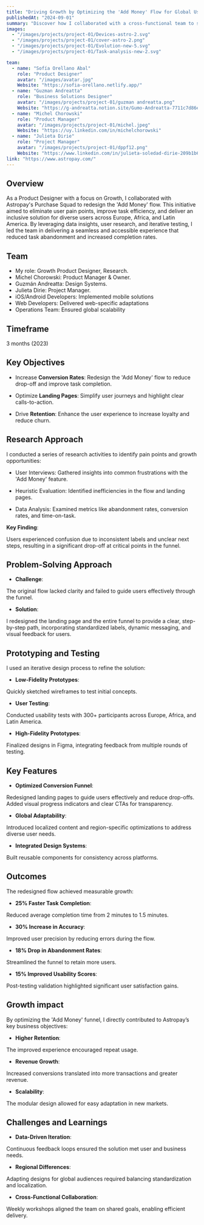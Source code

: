 ```yaml
---
title: "Driving Growth by Optimizing the 'Add Money' Flow for Global Users at Astropay"
publishedAt: "2024-09-01"
summary: "Discover how I collaborated with a cross-functional team to streamline the 'Add Money' feature for Astropay, driving growth, improving task efficiency, accessibility, and delivering a seamless experience across global regions."
images:
  - "/images/projects/project-01/Devices-astro-2.svg"
  - "/images/projects/project-01/cover-astro-2.png" 
  - "/images/projects/project-01/Evolution-new-5.svg"
  - "/images/projects/project-01/Task-analysis-new-2.svg" 

team:
  - name: "Sofía Orellano Abal"
    role: "Product Designer"
    avatar: "/images/avatar.jpg"
    Website: "https://sofia-orellano.netlify.app/"
  - name: "Guzman Andreatta"
    role: "Business Solutions Designer"
    avatar: "/images/projects/project-01/guzman andreatta.png"
    Website: "https://g-andreatta.notion.site/Gumo-Andreatta-7711c7d86e36412084d92352f303321b"
  - name: "Michel Chorowski"
    role: "Product Manager"
    avatar: "/images/projects/project-01/michel.jpeg"
    Website: "https://uy.linkedin.com/in/michelchorowski"
  - name: "Julieta Dirie"
    role: "Project Manager"
    avatar: "/images/projects/project-01/dppf12.png"
    Website: "https://www.linkedin.com/in/julieta-soledad-dirie-209b1b62/"
link: "https://www.astropay.com/"
---
```


## Overview

As a Product Designer with a focus on Growth, I collaborated with Astropay's Purchase Squad to redesign the 'Add Money' flow. This initiative aimed to eliminate user pain points, improve task efficiency, and deliver an inclusive solution for diverse users across Europe, Africa, and Latin America. By leveraging data insights, user research, and iterative testing, I led the team in delivering a seamless and accessible experience that reduced task abandonment and increased completion rates.

## Team

- My role: Growth Product Designer, Research.
- Michel Chorowski: Product Manager & Owner.
- Guzmán Andreatta: Design Systems. 
- Julieta Dirie: Project Manager.
- iOS/Android Developers: Implemented mobile solutions
- Web Developers: Delivered web-specific adaptations
- Operations Team: Ensured global scalability


## Timeframe

3 months (2023)


## Key Objectives

- Increase **Conversion Rates**: Redesign the 'Add Money' flow to reduce drop-off and improve task completion.

- Optimize **Landing Pages**: Simplify user journeys and highlight clear calls-to-action.

- Drive **Retention**: Enhance the user experience to increase loyalty and reduce churn.


## Research Approach

I conducted a series of research activities to identify pain points and growth opportunities:

- User Interviews: Gathered insights into common frustrations with the 'Add Money' feature.

- Heuristic Evaluation: Identified inefficiencies in the flow and landing pages.

- Data Analysis: Examined metrics like abandonment rates, conversion rates, and time-on-task.

**Key Finding**: 

Users experienced confusion due to inconsistent labels and unclear next steps, resulting in a significant drop-off at critical points in the funnel.


## Problem-Solving Approach


- **Challenge**: 

The original flow lacked clarity and failed to guide users effectively through the funnel.

- **Solution**: 

I redesigned the landing page and the entire funnel to provide a clear, step-by-step path, incorporating standardized labels, dynamic messaging, and visual feedback for users.


## Prototyping and Testing


I used an iterative design process to refine the solution:

- **Low-Fidelity Prototypes**: 

Quickly sketched wireframes to test initial concepts.

- **User Testing**: 

Conducted usability tests with 300+ participants across Europe, Africa, and Latin America.

- **High-Fidelity Prototypes**: 

Finalized designs in Figma, integrating feedback from multiple rounds of testing.


## Key Features

- **Optimized Conversion Funnel**:

Redesigned landing pages to guide users effectively and reduce drop-offs.
Added visual progress indicators and clear CTAs for transparency.

- **Global Adaptability**:

Introduced localized content and region-specific optimizations to address diverse user needs.

- **Integrated Design Systems**:

Built reusable components for consistency across platforms.


## Outcomes

The redesigned flow achieved measurable growth:

- **25% Faster Task Completion**: 

Reduced average completion time from 2 minutes to 1.5 minutes.

- **30% Increase in Accuracy**: 

Improved user precision by reducing errors during the flow.

- **18% Drop in Abandonment Rates**: 

Streamlined the funnel to retain more users.

- **15% Improved Usability Scores**: 

Post-testing validation highlighted significant user satisfaction gains.


## Growth impact

By optimizing the 'Add Money' funnel, I directly contributed to Astropay’s key business objectives:

- **Higher Retention**: 

The improved experience encouraged repeat usage.

- **Revenue Growth**: 

Increased conversions translated into more transactions and greater revenue.

- **Scalability**: 

The modular design allowed for easy adaptation in new markets.


## Challenges and Learnings


- **Data-Driven Iteration**: 

Continuous feedback loops ensured the solution met user and business needs.

- **Regional Differences**: 

Adapting designs for global audiences required balancing standardization and localization.

- **Cross-Functional Collaboration**: 

Weekly workshops aligned the team on shared goals, enabling efficient delivery.
